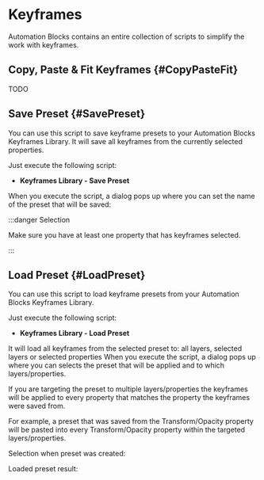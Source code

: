 


# Keyframes

Automation Blocks contains an entire collection of scripts to simplify the work with keyframes.

## Copy, Paste & Fit Keyframes {#CopyPasteFit}

TODO

## Save Preset {#SavePreset}

You can use this script to save keyframe presets to your Automation Blocks Keyframes Library.
It will save all keyframes from the currently selected properties.

Just execute the following script:

-   **Keyframes Library - Save Preset**

When you execute the script, a dialog pops up where you can set the name of the preset that will be saved:

<RetinaImg
	src="/img/tools-ae/keyframesLibrarySavePresetDialog.png"
	alt="After Effects Script: Keyframes Library - Save Preset - Dialog"
/>

:::danger Selection

Make sure you have at least one property that has keyframes selected.

:::

## Load Preset {#LoadPreset}

You can use this script to load keyframe presets from your Automation Blocks Keyframes Library.

Just execute the following script:

-   **Keyframes Library - Load Preset**

It will load all keyframes from the selected preset to: all layers, selected layers or selected properties
When you execute the script, a dialog pops up where you can selects the preset that will be applied and to which layers/properties.

<RetinaImg
	src="/img/tools-ae/keyframesLibraryLoadPresetDialog.png"
	alt="After Effects Script: Keyframes Library - Save Preset - Dialog"
/>

If you are targeting the preset to multiple layers/properties the keyframes will be applied to every property that matches the property the keyframes were saved from.

For example, a preset that was saved from the Transform/Opacity property will be pasted into every Transform/Opacity property within the targeted layers/properties.

Selection when preset was created:

<RetinaImg
	src="/img/tools-ae/keyframesLibraryMultiplePropsSelected.png"
	alt="After Effects Script: Keyframes Library - Multiple properties selected"
/>

Loaded preset result:

<RetinaImg
	src="/img/tools-ae/keyframesLibraryLoadToMultipleProps.png"
	alt="After Effects Script: Keyframes Library - Keyframes loaded to multiple properties"
/>

